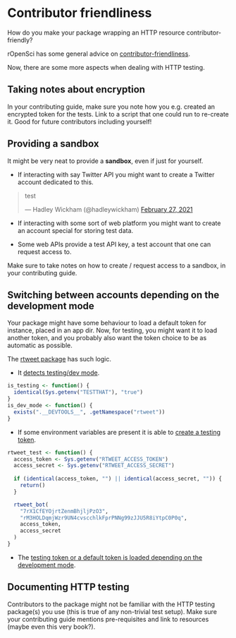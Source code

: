 # Contributor friendliness {#contributor-friendliness}

How do you make your package wrapping an HTTP resource contributor-friendly?

rOpenSci has some general advice on [contributor-friendliness](https://devguide.ropensci.org/collaboration.html#friendlyfiles).

Now, there are some more aspects when dealing with HTTP testing.

## Taking notes about encryption

In your contributing guide, make sure you note how you e.g. created an encrypted token for the tests. Link to a script that one could run to re-create it. Good for future contributors including yourself!

## Providing a sandbox

It might be very neat to provide a **sandbox**, even if just for yourself.


* If interacting with say Twitter API you might want to create a Twitter account dedicated to this.
    
```{=html}
<blockquote class="twitter-tweet"><p lang="en" dir="ltr">test</p>&mdash; Hadley Wickham (@hadleywickham) <a href="https://twitter.com/hadleywickham/status/1365661250269683713?ref_src=twsrc%5Etfw">February 27, 2021</a></blockquote>
```
    
* If interacting with some sort of web platform you might want to create an account special for storing test data.

* Some web APIs provide a test API key, a test account that one can request access to.

Make sure to take notes on how to create / request access to a sandbox, in your contributing guide.   

## Switching between accounts depending on the development mode

Your package might have some behaviour to load a default token for instance, placed in an app dir.
Now, for testing, you might want it to load another token, and you probably also want the token choice to be as automatic as possible.

The [rtweet package](https://github.com/ropensci/rtweet) has such logic.

* It [detects testing/dev mode](https://github.com/ropensci/rtweet/blob/f46bc98f9ac8433c7681d48ed778358bc22a552c/R/utils.R#L132).

```r
is_testing <- function() {
  identical(Sys.getenv("TESTTHAT"), "true")  
}
is_dev_mode <- function() {
  exists(".__DEVTOOLS__", .getNamespace("rtweet"))
}
```

* If some environment variables are present it is able to [create a testing token](https://github.com/ropensci/rtweet/blob/270733c6bf46b2be794d7492d4a4e31d384db0b7/R/auth.R#L281).


```r
rtweet_test <- function() {
  access_token <- Sys.getenv("RTWEET_ACCESS_TOKEN")
  access_secret <- Sys.getenv("RTWEET_ACCESS_SECRET")
  
  if (identical(access_token, "") || identical(access_secret, "")) {
    return()
  }

  rtweet_bot(
    "7rX1CfEYOjrtZenmBhjljPzO3",
    "rM3HOLDqmjWzr9UN4cvscchlkFprPNNg99zJJU5R8iYtpC0P0q",
    access_token,
    access_secret
  )
}
```

* The [testing token or a default token is loaded depending on the development mode](https://github.com/ropensci/rtweet/blob/270733c6bf46b2be794d7492d4a4e31d384db0b7/R/auth.R#L234).

## Documenting HTTP testing

Contributors to the package might not be familiar with the HTTP testing package(s) you use (this is true of any non-trivial test setup). Make sure your contributing guide mentions pre-requisites and link to resources (maybe even this very book?).